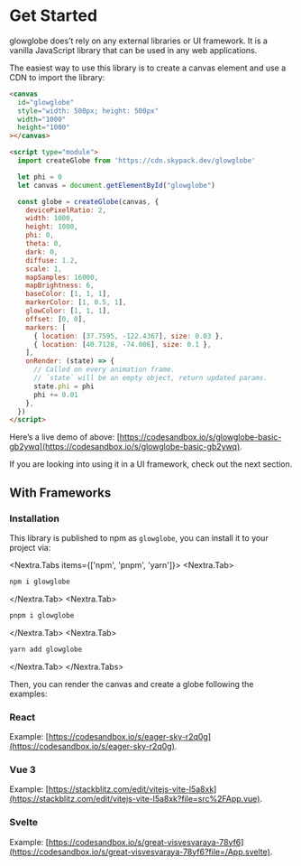 # Get Started

glowglobe does’t rely on any external libraries or UI framework. It is a vanilla JavaScript library that can be used in any web applications. 

The easiest way to use this library is to create a canvas element and use a CDN to import the library:

```html filename="index.html"
<canvas
  id="glowglobe"
  style="width: 500px; height: 500px"
  width="1000"
  height="1000"
></canvas>

<script type="module">
  import createGlobe from 'https://cdn.skypack.dev/glowglobe'

  let phi = 0
  let canvas = document.getElementById("glowglobe")

  const globe = createGlobe(canvas, {
    devicePixelRatio: 2,
    width: 1000,
    height: 1000,
    phi: 0,
    theta: 0,
    dark: 0,
    diffuse: 1.2,
    scale: 1,
    mapSamples: 16000,
    mapBrightness: 6,
    baseColor: [1, 1, 1],
    markerColor: [1, 0.5, 1],
    glowColor: [1, 1, 1],
    offset: [0, 0],
    markers: [
      { location: [37.7595, -122.4367], size: 0.03 },
      { location: [40.7128, -74.006], size: 0.1 },
    ],
    onRender: (state) => {
      // Called on every animation frame.
      // `state` will be an empty object, return updated params.
      state.phi = phi
      phi += 0.01
    },
  })
</script>
```

Here’s a live demo of above: [https://codesandbox.io/s/glowglobe-basic-gb2ywq](https://codesandbox.io/s/glowglobe-basic-gb2ywq).

If you are looking into using it in a UI framework, check out the next section.

## With Frameworks

### Installation

This library is published to npm as `glowglobe`, you can install it to your project via:

<Nextra.Tabs items={['npm', 'pnpm', 'yarn']}>
  <Nextra.Tab>
```bash
npm i glowglobe
```
  </Nextra.Tab>
  <Nextra.Tab>
```bash
pnpm i glowglobe
```
  </Nextra.Tab>
  <Nextra.Tab>
```bash
yarn add glowglobe
```
  </Nextra.Tab>
</Nextra.Tabs>

Then, you can render the canvas and create a globe following the examples:

### React

Example: [https://codesandbox.io/s/eager-sky-r2q0g](https://codesandbox.io/s/eager-sky-r2q0g).

### Vue 3

Example: [https://stackblitz.com/edit/vitejs-vite-l5a8xk](https://stackblitz.com/edit/vitejs-vite-l5a8xk?file=src%2FApp.vue).

### Svelte 

Example: [https://codesandbox.io/s/great-visvesvaraya-78yf6](https://codesandbox.io/s/great-visvesvaraya-78yf6?file=/App.svelte).

